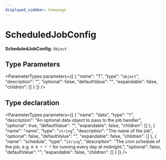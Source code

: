 ```yaml
---
displayed_sidebar: homepage
---
```



# ScheduledJobConfig

 **ScheduledJobConfig**: `Object`

## Type Parameters

<ParameterTypes parameters={[
  {
    "name": "T",
    "type": "`object`",
    "description": "",
    "optional": false,
    "defaultValue": "",
    "expandable": false,
    "children": []
  }
]} />

## Type declaration

<ParameterTypes parameters={[
  {
    "name": "data",
    "type": "`T`",
    "description": "An optional data object to pass to the job handler",
    "optional": true,
    "defaultValue": "",
    "expandable": false,
    "children": []
  },
  {
    "name": "name",
    "type": "`string`",
    "description": "The name of the job",
    "optional": false,
    "defaultValue": "",
    "expandable": false,
    "children": []
  },
  {
    "name": "schedule",
    "type": "`string`",
    "description": "The cron schedule of the job, e.g. `0 0 * * *` for running every day at midnight.",
    "optional": false,
    "defaultValue": "",
    "expandable": false,
    "children": []
  }
]} />
